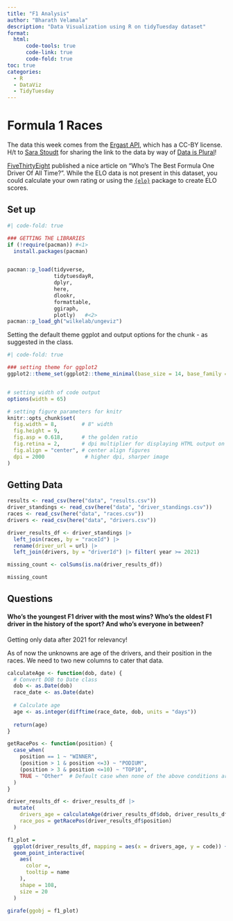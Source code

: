 ```yaml
---
title: "F1 Analysis"
author: "Bharath Velamala"
description: "Data Visualization using R on tidyTuesday dataset"
format: 
  html:
      code-tools: true
      code-link: true
      code-fold: true
toc: true
categories: 
  - R
  - DataViz
  - TidyTuesday
---
```


# Formula 1 Races

The data this week comes from the [Ergast API](https://ergast.com/mrd/db/#csv), which has a CC-BY license. H/t to [Sara Stoudt](https://github.com/rfordatascience/tidytuesday/issues/372) for sharing the link to the data by way of [Data is Plural](https://www.data-is-plural.com/archive/2021-08-25-edition/)!

[FiveThirtyEight](https://fivethirtyeight.com/features/formula-one-racing/) published a nice article on "Who's The Best Formula One Driver Of All Time?". While the ELO data is not present in this dataset, you could calculate your own rating or using the [`{elo}`](https://github.com/eheinzen/elo) package to create ELO scores.

## Set up

```r
#| code-fold: true

### GETTING THE LIBRARIES
if (!require(pacman)) #<1>
  install.packages(pacman)


pacman::p_load(tidyverse,
               tidytuesdayR,
               dplyr,
               here,
               dlookr,
               formattable,
               ggiraph,
               plotly)   #<2>
pacman::p_load_gh("wilkelab/ungeviz")
```

Setting the default theme ggplot and output options for the chunk - as suggested in the class.

```r
#| code-fold: true

### setting theme for ggplot2
ggplot2::theme_set(ggplot2::theme_minimal(base_size = 14, base_family = "sans"))


# setting width of code output
options(width = 65)

# setting figure parameters for knitr
knitr::opts_chunk$set(
  fig.width = 8,        # 8" width
  fig.height = 9,
  fig.asp = 0.618,      # the golden ratio
  fig.retina = 2,       # dpi multiplier for displaying HTML output on retina
  fig.align = "center", # center align figures
  dpi = 2000             # higher dpi, sharper image
)
```

## Getting Data

```r
results <- read_csv(here("data", "results.csv"))
driver_standings <- read_csv(here("data", "driver_standings.csv"))
races <- read_csv(here("data", "races.csv"))
drivers <- read_csv(here("data", "drivers.csv"))
```

```r
driver_results_df <- driver_standings |>
  left_join(races, by = "raceId") |>
  rename(driver_url = url) |>
  left_join(drivers, by = "driverId") |> filter( year >= 2021)

missing_count <- colSums(is.na(driver_results_df))

missing_count
```

## Questions

#### Who's the youngest F1 driver with the most wins? Who's the oldest F1 driver in the history of the sport? And who's everyone in between?

::: callout-note
Getting only data after 2021 for relevancy!
:::

As of now the unknowns are age of the drivers, and their position in the races. We need to two new columns to cater that data.

```r
calculateAge <- function(dob, date) {
  # Convert DOB to Date class
  dob <- as.Date(dob)
  race_date <- as.Date(date)
  
  # Calculate age
  age <- as.integer(difftime(race_date, dob, units = "days"))
  
  return(age)
}

getRacePos <- function(position) {
  case_when(
    position == 1 ~ "WINNER",
    (position > 1 & position <=3) ~ "PODIUM",
    (position > 3 & position <=10) ~ "TOP10",
    TRUE ~ "Other"  # Default case when none of the above conditions are met
  )
}
```

```r
driver_results_df <- driver_results_df |>
  mutate(
    drivers_age = calculateAge(driver_results_df$dob, driver_results_df$date),
    race_pos = getRacePos(driver_results_df$position)
  )
```

```r
f1_plot =
  ggplot(driver_results_df, mapping = aes(x = drivers_age, y = code)) +
  geom_point_interactive(
    aes(
      color =,
      tooltip = name
    ),
    shape = 108,
    size = 20
  )

girafe(ggobj = f1_plot)
```
